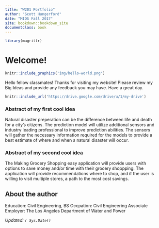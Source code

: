 ```yaml
---
title: "W201 Portfolio"
author: "Scott Hungerford"
date: "MIDS Fall 2017"
site: bookdown::bookdown_site
documentclass: book
---
```


<!-- This won't be displayed but it will initialize your R session. Add any R libraries you need here. -->
```r
library(magrittr)
```


# Welcome! {-}

<!-- You can include images saved within your repo... -->
```r
knitr::include_graphics('img/hello-world.png')
```

Hello fellow classmates! Thanks for visiting my website! Please review my Big Ideas and provide any feedback you may have. Have a great day. 

<!-- Below this line is just examples of how you can embed video from Google Drive. First you have to enable sharing, then just get the object ID which is that long string between d/ and /preview and will also be appended to any sharing link you generate for your video. -->
<p>
```r
knitr::include_url('https://drive.google.com/drive/u/1/my-drive')
```

### Abstract of my first cool idea {-}

Natural disaster preperation can be the difference between life and death for a city's citizens. The prediction model will utilize additional sensors and industry leading professional to improve prediction abilities. The sensors will gather the necessary information required for the models to provide a best estimate of where and when a natural disaster will occur. 

### Abstract of my second cool idea {-}

The Making Grocery Shopping easy application will provide users with options to save money and/or time with their grocery shoppping. The application will provide recommendations where to shop, and if the user is willing to visit multiple stores, a path to the most cost savings. 
  

## About the author {-}

Education: Civil Engineering, BS
Occpation: Civil Engineering Associate
Employer: The Los Angeles Department of Water and Power

*Updated: `r Sys.Date()`*
